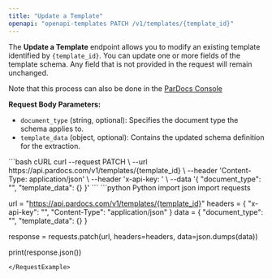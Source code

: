 ---
title: "Update a Template"
openapi: "openapi-templates PATCH /v1/templates/{template_id}"
---

The **Update a Template** endpoint allows you to modify an existing template identified by `{template_id}`. You can update one or more fields of the template schema. Any field that is not provided in the request will remain unchanged.

<Note>Note that this process can also be done in the [ParDocs Console](https://www.pardocs.com)</Note>

**Request Body Parameters:**

- `document_type` (string, optional): Specifies the document type the schema applies to.
- `template_data` (object, optional): Contains the updated schema definition for the extraction.

<RequestExample>
```bash cURL
curl --request PATCH \
  --url https://api.pardocs.com/v1/templates/{template_id} \
  --header 'Content-Type: application/json' \
  --header 'x-api-key: <api-key>' \
  --data '{
  "document_type": "<string>",
  "template_data": {}
}'
```
```python Python
import json
import requests

url = "https://api.pardocs.com/v1/templates/{template_id}"
headers = {
    "x-api-key": "<api-key>",
    "Content-Type": "application/json"
}
data = {
    "document_type": "<string>",
    "template_data": {}
}

response = requests.patch(url, headers=headers, data=json.dumps(data))

print(response.json())
```
</RequestExample>
